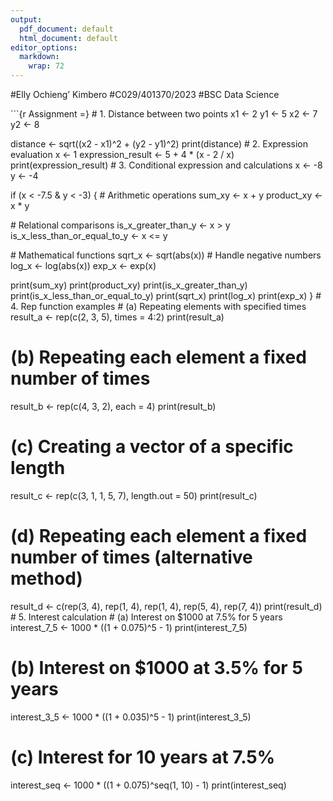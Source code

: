 ```yaml
---
output:
  pdf_document: default
  html_document: default
editor_options: 
  markdown: 
    wrap: 72
---
```


#Elly Ochieng' Kimbero #C029/401370/2023 #BSC Data Science

\`\`\`{r Assignment =} \# 1. Distance between two points x1 \<- 2 y1 \<-
5 x2 \<- 7 y2 \<- 8

distance \<- sqrt((x2 - x1)\^2 + (y2 - y1)\^2) print(distance) \# 2.
Expression evaluation x \<- 1 expression_result \<- 5 + 4 \* (x - 2 / x)
print(expression_result) \# 3. Conditional expression and calculations x
\<- -8 y \<- -4

if (x \< -7.5 & y \< -3) { \# Arithmetic operations sum_xy \<- x + y
product_xy \<- x \* y

\# Relational comparisons is_x_greater_than_y \<- x \> y
is_x_less_than_or_equal_to_y \<- x \<= y

\# Mathematical functions sqrt_x \<- sqrt(abs(x)) \# Handle negative
numbers log_x \<- log(abs(x)) exp_x \<- exp(x)

print(sum_xy) print(product_xy) print(is_x_greater_than_y)
print(is_x_less_than_or_equal_to_y) print(sqrt_x) print(log_x)
print(exp_x) } \# 4. Rep function examples \# (a) Repeating elements
with specified times result_a \<- rep(c(2, 3, 5), times = 4:2)
print(result_a)

# (b) Repeating each element a fixed number of times

result_b \<- rep(c(4, 3, 2), each = 4) print(result_b)

# (c) Creating a vector of a specific length

result_c \<- rep(c(3, 1, 1, 5, 7), length.out = 50) print(result_c)

# (d) Repeating each element a fixed number of times (alternative method)

result_d \<- c(rep(3, 4), rep(1, 4), rep(1, 4), rep(5, 4), rep(7, 4))
print(result_d) \# 5. Interest calculation \# (a) Interest on \$1000 at
7.5% for 5 years interest_7_5 \<- 1000 \* ((1 + 0.075)\^5 - 1)
print(interest_7_5)

# (b) Interest on \$1000 at 3.5% for 5 years

interest_3_5 \<- 1000 \* ((1 + 0.035)\^5 - 1) print(interest_3_5)

# (c) Interest for 10 years at 7.5%

interest_seq \<- 1000 \* ((1 + 0.075)\^seq(1, 10) - 1)
print(interest_seq)
